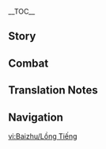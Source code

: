 {{CharacterTabs}}
{{LanguageTabs}}
{{Stub|1={{Meta/VO|rm=1}}}}
__TOC__
==Story==
{{VO/Story
|character           = Baizhu
|language            = zh
|language_s          = zh
|language_t          = zh-tw
|name_s              = 白术
|name_t              = 白朮

<!-- Hello -->
|vo_01_01_title_s    = 初次见面…
|vo_01_01_title_t    = 初次見面…
|vo_01_01_subtitle   = Hello
|vo_01_01_file       = VO_{language}{character} Hello.ogg
|vo_01_01_tx_s       = 嗯，我是「不卜庐」的大夫白术。身体哪里不适，有几天了，和我说说吧…哦？不是来问诊而是专程来找我的？抱歉，恐怕要请你稍候了，我接待完后面的病人就来和你详谈。
|vo_01_01_tx_t       = 嗯，我是「不卜廬」的大夫白朮。身體哪裡不適，有幾天了，和我說說吧…哦？不是來問診而是專程來找我的？抱歉，恐怕要請{{MC|m=你|f=妳}}稍候了，我接待完後面的病人就來和{{MC|m=你|f=妳}}詳談。
|vo_01_01_rm         = 

<!-- Chats -->
|vo_02_01_title_s    = 闲聊·慢节奏
|vo_02_01_title_t    = 閒聊·慢節奏
|vo_02_01_subtitle   = Chat: Let's Slow Down
|vo_02_01_file       = VO_{language}{character} Chat - Let's Slow Down.ogg
|vo_02_01_tx_s       = '''白术：'''这一路上的无限风光，得慢慢欣赏才有意趣。<br>'''长生：'''你是不是跑不动了？
|vo_02_01_tx_t       = '''白朮：'''這一路上的無限風光，得慢慢欣賞才有意趣。<br>'''長生：'''你是不是跑不動了？
|vo_02_01_rm         = 
|vo_02_02_title_s    = 闲聊·天道
|vo_02_02_title_t    = 閒聊·天道
|vo_02_02_subtitle   = Chat: Natural Laws
|vo_02_02_file       = VO_{language}{character} Chat - Natural Laws.ogg
|vo_02_02_tx_s       = 生死有道，天行有常…呵呵，不试一试，谁能知道这天道的边界在哪里呢？
|vo_02_02_tx_t       = 生死有道，天行有常…呵呵，不試一試，誰能知道這天道的邊界在哪裡呢？
|vo_02_02_rm         = 
|vo_02_03_title_s    = 闲聊·体质
|vo_02_03_title_t    = 閒聊·體質
|vo_02_03_subtitle   = Chat: Physical Condition
|vo_02_03_file       = VO_{language}{character} Chat - Physical Condition.ogg
|vo_02_03_tx_s       = 咳…咳…老毛病了，不是什么大事，你别担心。
|vo_02_03_tx_t       = 咳…咳…老毛病了，不是什麼大事，{{MC|m=你|f=妳}}別擔心。
|vo_02_03_rm         = 

<!-- Weather -->
|vo_03_01_title_s    = 下雨的时候…
|vo_03_01_title_t    = 下雨的時候…
|vo_03_01_subtitle   = When It Rains
|vo_03_01_file       = VO_{language}{character} When It Rains.ogg
|vo_03_01_tx_s       = 雨天湿寒，还是找个地方避避吧。
|vo_03_01_tx_t       = 雨天濕寒，還是找個地方避避吧。
|vo_03_01_rm         = 
|vo_03_02_title_s    = 打雷的时候…
|vo_03_02_title_t    = 打雷的時候…
|vo_03_02_subtitle   = When Thunder Strikes
|vo_03_02_file       = VO_{language}{character} When Thunder Strikes.ogg
|vo_03_02_tx_s       = 别怕，小心看路，不要在树下行走，雷电伤不了我们。
|vo_03_02_tx_t       = 別怕，小心看路，不要在樹下行走，雷電傷不了我們。
|vo_03_02_rm         = 
|vo_03_03_title_s    = 下雪的时候…
|vo_03_03_title_t    = 下雪的時候…
|vo_03_03_subtitle   = When It Snows
|vo_03_03_file       = VO_{language}{character} When It Snows.ogg
|vo_03_03_tx_s       = '''长生：'''…好冷，好困。<br>'''白术：'''长生？这就睡着了吗…
|vo_03_03_tx_t       = '''長生：'''…好冷，好睏。<br>'''白朮：'''長生？這就睡著了嗎…
|vo_03_03_rm         = 
|vo_03_04_title_s    = 阳光很好…
|vo_03_04_title_t    = 天氣很好…
|vo_03_04_subtitle   = When the Sun Is Out
|vo_03_04_file       = VO_{language}{character} When the Sun Is Out.ogg
|vo_03_04_tx_s       = '''白术：'''好天气，「不卜庐」新收的药草…<br>'''长生：'''放心啦，就算七七忘记晾药草，阿桂也不会忘的，好好晒太阳吧。<br>'''白术：'''的确。
|vo_03_04_tx_t       = '''白朮：'''好天氣，「不卜廬」新收的藥草…<br>'''長生：'''放心啦，就算七七忘記晾藥草，阿桂也不會忘的，好好曬太陽吧。<br>'''白朮：'''的確。
|vo_03_04_rm         = 
|vo_03_05_title_s    = 刮大风了…
|vo_03_05_title_t    = 颳大風了…
|vo_03_05_subtitle   = When the Wind Is Blowing
|vo_03_05_file       = VO_{language}{character} When the Wind Is Blowing.ogg
|vo_03_05_tx_s       = 碰上这么大的风你也不躲吗？唉，要爱惜自己的身体啊。
|vo_03_05_tx_t       = 碰上這麼大的風{{MC|m=你|f=妳}}也不躲嗎？唉，要愛惜自己的身體啊。
|vo_03_05_rm         = 

<!-- Greetings -->
|vo_04_01_title_s    = 早上好…
|vo_04_01_title_t    = 早安…
|vo_04_01_subtitle   = Good Morning
|vo_04_01_file       = VO_{language}{character} Good Morning.ogg
|vo_04_01_tx_s       = 早上好。我习惯餐前一杯茶，要给你倒一杯吗？
|vo_04_01_tx_t       = 早安，我習慣餐前一杯茶，要給{{MC|m=你|f=妳}}倒一杯嗎？
|vo_04_01_rm         = 
|vo_04_02_title_s    = 中午好…
|vo_04_02_title_t    = 午安…
|vo_04_02_subtitle   = Good Afternoon
|vo_04_02_file       = VO_{language}{character} Good Afternoon.ogg
|vo_04_02_tx_s       = 午餐后不要久坐，最好起身走一走，有助于消食。
|vo_04_02_tx_t       = 午餐後不要久坐，最好起身走一走，有助於消化。
|vo_04_02_rm         = 
|vo_04_03_title_s    = 晚上好…
|vo_04_03_title_t    = 晚上好…
|vo_04_03_subtitle   = Good Evening
|vo_04_03_file       = VO_{language}{character} Good Evening.ogg
|vo_04_03_tx_s       = 晚上好，如果是来看病的话，抱歉了，今天「不卜庐」大夫的坐诊时间已经结束。不过，你有紧急情况的话那自然另当别论。如果只是来找我的话，正好，现在是我的私人时间。
|vo_04_03_tx_t       = 晚上好，如果是來看病的話，抱歉了，今天「不卜廬」大夫的坐診時間已經結束。不過，{{MC|m=你|f=妳}}有緊急情況的話那自然另當別論。如果只是來找我的話，正好，現在是我的私人時間。
|vo_04_03_rm         = 
|vo_04_04_title_s    = 晚安…
|vo_04_04_title_t    = 晚安…
|vo_04_04_subtitle   = Good Night
|vo_04_04_file       = VO_{language}{character} Good Night.ogg
|vo_04_04_tx_s       = 还不想睡吗？可你已经在打哈欠了。
|vo_04_04_tx_t       = 還不想睡嗎？可是{{MC|m=你|f=妳}}已經在打哈欠了。
|vo_04_04_rm         = 

<!-- About -->
|vo_05_01_title_s    = 关于白术自己·今方古方
|vo_05_01_title_t    = 關於白朮自己·今方古方
|vo_05_01_subtitle   = About {character}: Modern vs. Ancient Medicine
|vo_05_01_file       = VO_{language}{character} About {character} - Modern vs. Ancient Medicine.ogg
|vo_05_01_tx_s       = 师父的确留下了不少古人总结出的千金良方。不过古方虽然久经考验，我们这些今人却不能一味泥古。古时与今时，环境不同，风俗有异，过去管用的方子今天不一定管用。还守着过去的千金良方，最终是要耽误病患性命的。
|vo_05_01_tx_t       = 師父的確留下了不少古人總結出的千金良方。不過古方雖然久經考驗，我們這些今人卻不能一味泥古。古時與今時，環境不同，風俗有異，過去管用的方子今天不一定管用。還守著過去的千金良方，最終是要耽誤病患性命的。
|vo_05_01_rm         = 
|vo_05_02_title_s    = 关于白术自己·医心
|vo_05_02_title_t    = 關於白朮自己·醫心
|vo_05_02_subtitle   = About {character}: Bolstering Hope
|vo_05_02_friendship = 4
|vo_05_02_file       = VO_{language}{character} About {character} - Bolstering Hope.ogg
|vo_05_02_tx_s       = 久病的人精神萎靡，如果得的是重症，更是全凭一口气吊着。这时候最要紧的事不是医治他的身体，而是稳固他的信心。毕竟病人要是认定自己活不成，也不想活了，再高明的医术也都无能为力了。
|vo_05_02_tx_t       = 久病的人精神萎靡，如果得的是重症，更是全憑一口氣撐著。這時候最要緊的事不是醫治他的身體，而是穩固他的信心。畢竟病人要是認定自己活不成，也不想活了，再高明的醫術也都無能為力了。
|vo_05_02_rm         = 

<!-- About Us -->
|vo_06_01_title_s    = 关于我们·医患
|vo_06_01_title_t    = 關於我們·醫患
|vo_06_01_subtitle   = About Us: Doctor-Patient Relationship
|vo_06_01_file       = VO_{language}{character} About Us - Doctor-Patient Relationship.ogg
|vo_06_01_tx_s       = 凡是来「不卜庐」求医的，不论贵贱，我都会一视同仁，尽力救治，你也不例外。
|vo_06_01_tx_t       = 凡是來「不卜廬」求醫的，不論貴賤，我都會一視同仁，盡力救治，{{MC|m=你|f=妳}}也不例外。
|vo_06_01_rm         = 
|vo_06_02_title_s    = 关于我们·试药
|vo_06_02_title_t    = 關於我們·試藥
|vo_06_02_subtitle   = About Us: Medicine Testing
|vo_06_02_friendship = 6
|vo_06_02_file       = VO_{language}{character} About Us - Medicine Testing.ogg
|vo_06_02_tx_s       = 甲之毒药，乙之蜜糖。对某些人来说百害无一利的毒物，对另一些人来说却恰好是救命的良药，这在药理上也是成立的。只是这些话却不能对普通病患说，要是让他们知道我开的方子里有毒药，恐怕以后就再也不敢来这里了吧。<br>知道了这件事却毫不恐惧的，你还是第一个。不愧是见多识广的旅行者，那么以后我也可以放心给你开些猛药了吧？正愁找不到试药的人呢，呵呵。
|vo_06_02_tx_t       = 甲之毒藥，乙之蜜糖。對某些人來說百害無一利的毒物，對另一些人來說卻恰好是救命的良藥，這在藥理上也是成立的。只是這些話卻不能對普通病患說，要是讓他們知道我開的方子裡有毒藥，恐怕以後就再也不敢來這裡了吧。<br>知道了這件事卻毫不恐懼的，{{MC|m=你|f=妳}}還是第一個。不愧是見多識廣的旅行者，那麼以後我也可以放心開些猛藥給{{MC|m=你|f=妳}}了吧？正愁找不到試藥的人呢，呵呵。
|vo_06_02_rm         = 

<!-- Miscellany I -->
|vo_07_01_title_s    = 关于「神之眼」…
|vo_07_01_title_t    = 關於「神之眼」…
|vo_07_01_subtitle   = About the [[Vision]]
|vo_07_01_friendship = 4
|vo_07_01_file       = VO_{language}{character} About the Vision.ogg
|vo_07_01_tx_s       = 呵呵，神也允许我这狂妄之人探索生死之道呢。这神之眼来得正好，多谢了。
|vo_07_01_tx_t       = 呵呵，神也允許我這狂妄之人探索生死之道呢。這神之眼來得正好，多謝了。
|vo_07_01_rm         = 
|vo_07_02_title_s    = 有什么想要分享·蜜饯
|vo_07_02_title_t    = 有什麼想要分享·蜜餞
|vo_07_02_subtitle   = Something to Share: Candied Fruit
|vo_07_02_friendship = 4
|vo_07_02_file       = VO_{language}{character} Something to Share - Candied Fruit.ogg
|vo_07_02_tx_s       = 说了不怕你笑话，其实我自己也不爱喝苦药。我的体质你也知道，常年喝药是免不了了，没办法，只能喝完药多吃点蜜饯缓解一下嘴里的苦味。
|vo_07_02_tx_t       = 說了不怕{{MC|m=你|f=妳}}看笑話，其實我自己也不愛喝苦藥。我的體質{{MC|m=你|f=妳}}也知道，常年喝藥是免不了了，沒辦法，只能喝完藥多吃點蜜餞緩解一下嘴裡的苦味。
|vo_07_02_rm         = 
|vo_07_03_title_s    = 有什么想要分享·秘药
|vo_07_03_title_t    = 有什麼想要分享·秘藥
|vo_07_03_subtitle   = Something to Share: Secret Medication
|vo_07_03_friendship = 4
|vo_07_03_file       = VO_{language}{character} Something to Share - Secret Medication.ogg
|vo_07_03_tx_s       = 我曾遇上一些人，身体略有不适，便以为自己得了重病，以理相劝仍是不依不饶。后来，我干脆以甜甜花和清心为原料，调制出了一批白色无味的药丸，配给这批疑心过重的「患者」。他们得到安慰后，「病情」有所缓和，转而称赞起了我「秘药」的效力。像这类情况，我也是能够理解的。
|vo_07_03_tx_t       = 我曾遇上一些人，身體略有不適，便以為自己得了重病，以理相勸仍是不依不饒。後來，我乾脆以甜甜花和清心為原料，調製出了一批白色無味的藥丸，配給這批疑心過重的「患者」。他們得到安慰後，「病情」有所緩和，轉而稱讚起了我「秘藥」的效力。像這類情況，我也是能夠理解的。
|vo_07_03_rm         = 
|vo_07_04_title_s    = 感兴趣的见闻…
|vo_07_04_title_t    = 感興趣的見聞…
|vo_07_04_subtitle   = Interesting Things
|vo_07_04_file       = VO_{language}{character} Interesting Things.ogg
|vo_07_04_tx_s       = 据说须弥雨林中的蘑菇种类众多，有些品种甚至能让人产生幻觉，大概有些药用价值。不过我一直没有机会详细考察一番，要是以后能有闲暇亲眼看看就好了。
|vo_07_04_tx_t       = 據說須彌雨林中的蘑菇種類眾多，有些品種甚至能讓人產生幻覺，大概有些藥用價值。不過我一直沒有機會詳細考察一番，要是以後能有閒暇親眼看看就好了。
|vo_07_04_rm         = 

<!-- About Others -->
|vo_08_01_title_s    = 关于七七…
|vo_08_01_title_t    = 關於七七…
|vo_08_01_subtitle   = About [[Qiqi]]
|vo_08_01_friendship = 4
|vo_08_01_file       = VO_{language}{character} About Qiqi.ogg
|vo_08_01_tx_s       = 你猜得没错，封住七七一缕神智的的确是仙人的秘法。也是多亏七七，我才摸索出了保住将死之人的方法。既然仙人都怜悯这孩子，施法将她留在「此岸」，那我顺水推舟收留她，又有何不妥呢？
|vo_08_01_tx_t       = {{MC|m=你|f=妳}}猜得沒錯，封住七七一縷神智的的確是仙人的秘法。也是多虧七七，我才摸索出了保住將死之人的方法。既然仙人都憐憫這孩子，施法將她留在「此岸」，那我順水推舟收留她，又有何不妥呢？
|vo_08_01_rm         = 
|vo_08_02_title_s    = 关于胡桃·道不同
|vo_08_02_title_t    = 關於胡桃·道不同
|vo_08_02_subtitle   = About [[Hu Tao]]: Different Approach
|vo_08_02_friendship = 4
|vo_08_02_file       = VO_{language}{character} About Hu Tao - Different Approach.ogg
|vo_08_02_tx_s       = 观念不同而已，我对胡堂主本人并无意见。非要说的话，应该是她防备我居多吧。
|vo_08_02_tx_t       = 觀念不同而已，我對胡堂主本人並無意見。非要說的話，應該是她防備我居多吧。
|vo_08_02_rm         = 
|vo_08_03_title_s    = 关于胡桃·疲惫
|vo_08_03_title_t    = 關於胡桃·疲憊
|vo_08_03_subtitle   = About Hu Tao: Exhausting Encounters
|vo_08_03_friendship = 6
|vo_08_03_file       = VO_{language}{character} About Hu Tao - Exhausting Encounters.ogg
|vo_08_03_tx_s       = '''白术：'''有可能的话，我还是希望胡堂主做生意时注意些方式方法。<br>'''长生：'''哦，原来你还记着她到「不卜庐」门口打广告的事啊。<br>'''白术：'''唉，没事的时候，也别总是惦记七七了。<br>'''长生：'''你其实对她有意见吧？<br>'''白术：'''我又怎么会真跟她计较呢，只是每次她把七七带走，我都要费劲拜托总务司寻人，实在太累人了。
|vo_08_03_tx_t       = '''白朮：'''有可能的話，我還是希望胡堂主做生意時注意些方式方法。<br>'''長生：'''哦，原來你還記著她到「不卜廬」門口打廣告的事啊。<br>'''白朮：'''唉，沒事的時候，也別總是惦記七七了。<br>'''長生：'''你其實對她有意見吧？<br>'''白朮：'''我又怎麼會真跟她計較呢，只是每次她把七七帶走，我都要費勁拜託總務司尋人，實在太累人了。
|vo_08_03_rm         = 
|vo_08_04_title_s    = 关于甘雨…
|vo_08_04_title_t    = 關於甘雨…
|vo_08_04_subtitle   = About [[Ganyu]]
|vo_08_04_friendship = 4
|vo_08_04_file       = VO_{language}{character} About Ganyu.ogg
|vo_08_04_tx_s       = 仙家体质强健，即便身体有恙，不需药物也能自愈。不像凡夫俗子，一旦伤筋动骨，没有医治非落下残疾不可。
|vo_08_04_tx_t       = 仙家體質強健，即便身體有恙，不需藥物也能自癒。不像凡夫俗子，一旦傷筋動骨，沒有醫治非落下殘疾不可。
|vo_08_04_rm         = 
|vo_08_05_title_s    = 关于刻晴…
|vo_08_05_title_t    = 關於刻晴…
|vo_08_05_subtitle   = About [[Keqing]]
|vo_08_05_friendship = 4
|vo_08_05_file       = VO_{language}{character} About Keqing.ogg
|vo_08_05_tx_s       = 从面部状态来看，玉衡星应该是习惯了熬夜，且思虑过多，才会时不时显露疲态。想要保养好身体的话，还得放下工作，静养为宜。可惜她太过上进，似乎是打定了主意要用健康换事业，我这话说了她未必听得进去。
|vo_08_05_tx_t       = 從面部狀態來看，玉衡星應該是習慣了熬夜，且思慮過多，才會時不時顯露疲態。想要保養好身體的話，還得放下工作，靜養為宜。可惜她太過上進，似乎是打定了主意要用健康換事業，我這話說了她未必聽得進去。
|vo_08_05_rm         = 
|vo_08_06_title_s    = 关于瑶瑶…
|vo_08_06_title_t    = 關於瑤瑤…
|vo_08_06_subtitle   = About [[Yaoyao]]
|vo_08_06_friendship = 4
|vo_08_06_file       = VO_{language}{character} About Yaoyao.ogg
|vo_08_06_tx_s       = …这孩子每次来找七七玩耍时都要和我抱怨药苦，问我有没有不苦的药。治病救人的药，哪有不苦的呢？
|vo_08_06_tx_t       = …這孩子每次來找七七玩耍時都要和我抱怨藥苦，問我有沒有不苦的藥。治病救人的藥，哪有不苦的呢？
|vo_08_06_rm         = 
|vo_08_07_title_s    = 关于钟离…
|vo_08_07_title_t    = 關於鍾離…
|vo_08_07_subtitle   = About [[Zhongli]]
|vo_08_07_friendship = 4
|vo_08_07_file       = VO_{language}{character} About Zhongli.ogg
|vo_08_07_tx_s       = 钟离先生这样的博学多闻之士，哪怕是聊起偏门的古医方也能从容应答，肯定自有一套养生调理的讲究。普通的头疼脑热他自己就能解决了，的确没必要到我这里来开方子。
|vo_08_07_tx_t       = 鍾離先生這樣的博學多聞之士，哪怕是聊起偏門的古醫方也能從容應答，肯定自有一套養生調理的講究。普通的頭疼腦熱他自己就能解決了，的確沒必要到我這裡來開方子。
|vo_08_07_rm         = 
|vo_08_08_title_s    = 关于魈…
|vo_08_08_title_t    = 關於魈…
|vo_08_08_subtitle   = About [[Xiao]]
|vo_08_08_quest      = The Heart of Healing
|vo_08_08_friendship = 4
|vo_08_08_file       = VO_{language}{character} About Xiao.ogg
|vo_08_08_tx_s       = '''白术：'''降魔大圣杀生为护生，心有大慈悲。我曾有幸亲眼见过他本人，还将昏迷的他带回庐中照顾了一天，只可惜当时我不识仙师真身，又没来得及多交谈几句，他就独自离开了。<br>'''长生：'''后来你们不是又见过嘛，不用遗憾啦。<br>'''白术：'''说得也是。
|vo_08_08_tx_t       = '''白朮：'''降魔大聖殺生為護生，心有大慈悲。我曾有幸親眼見過他本人，還將昏迷的他帶回廬中照顧了一天，只可惜當時我不識仙師真身，又沒來得及多交談幾句，他就獨自離開了。<br>'''長生：'''後來你們不是又見過嘛，不用遺憾啦。<br>'''白朮：'''說得也是。
|vo_08_08_rm         = 
|vo_08_09_title_s    = 关于提纳里…
|vo_08_09_title_t    = 關於提納里…
|vo_08_09_subtitle   = About [[Tighnari]]
|vo_08_09_friendship = 4
|vo_08_09_file       = VO_{language}{character} About Tighnari.ogg
|vo_08_09_tx_s       = 原来须弥教令院里有你的相识？那能否麻烦你帮我与这位提纳里先生联络一番，我有不少药草方面的事情想要请教。
|vo_08_09_tx_t       = 原來須彌教令院裡有{{MC|m=你|f=妳}}的相識？那能否麻煩{{MC|m=你|f=妳}}幫我與這位提納里先生聯絡一番，我有不少藥草方面的事情想要請教。
|vo_08_09_rm         = 
|vo_08_10_title_s    = 关于嘉明…
|vo_08_10_title_t    = 關於嘉明…
|vo_08_10_subtitle   = About [[Gaming]]
|vo_08_10_friendship = 4
|vo_08_10_file       = VO_{language}{character} About Gaming.ogg
|vo_08_10_tx_s       = 比起这个年纪的寻常少年，他身上有更多伤痕旧患，每每过来又常添不少淤青扭损…唉，劝恐怕是劝不住的。我教过他一些包扎和养护的方法，希望对他有帮助。
|vo_08_10_tx_t       = 比起這個年紀的尋常少年，他身上有更多傷痕舊患，每每過來又常添不少淤青扭損…唉，勸恐怕是勸不住的。我教過他一些包紮和養護的方法，希望對他有幫助。
|vo_08_10_rm         = 

<!-- More About -->
|vo_09_01_title_s    = 想要了解白术·其一
|vo_09_01_title_t    = 想要瞭解白朮·其一
|vo_09_01_subtitle   = More About {character}: I
|vo_09_01_file       = VO_{language}{character} More About {character} - 01.ogg
|vo_09_01_tx_s       = 我一个治病的大夫，身上能有什么有趣的故事。你要是对传奇故事感兴趣，不如去和裕茶馆请说书先生讲几段。
|vo_09_01_tx_t       = 我一個治病的大夫，身上能有什麼有趣的故事。{{MC|m=你|f=妳}}要是對傳奇故事感興趣，不如去和裕茶館請說書先生講幾段。
|vo_09_01_rm         = 
|vo_09_02_title_s    = 想要了解白术·其二
|vo_09_02_title_t    = 想要瞭解白朮·其二
|vo_09_02_subtitle   = More About {character}: II
|vo_09_02_quest      = The Heart of Healing
|vo_09_02_friendship = 3
|vo_09_02_file       = VO_{language}{character} More About {character} - 02.ogg
|vo_09_02_tx_s       = 非要说什么惊心动魄的故事，我这里实在没有。当初我拜师学医时，也没经历什么重大考验，师父他老人家看我不算太笨，让我发了简单的誓，也就入门了。
|vo_09_02_tx_t       = 非要說什麼驚心動魄的故事，我這裡實在沒有。當初我拜師學醫時，也沒經歷什麼重大考驗，師父他老人家看我不算太笨，讓我發了簡單的誓，也就入門了。
|vo_09_02_rm         = 
|vo_09_03_title_s    = 想要了解白术·其三
|vo_09_03_title_t    = 想要瞭解白朮·其三
|vo_09_03_subtitle   = More About {character}: III
|vo_09_03_quest      = The Heart of Healing
|vo_09_03_friendship = 4
|vo_09_03_file       = VO_{language}{character} More About {character} - 03.ogg
|vo_09_03_tx_s       = 誓言不算复杂，我还记得个大概：<br>「…若有疾厄来求救者，不得问其贵贱贫富，亦不得瞻前顾后，自虑吉凶。见彼苦恼，若己有之，如此可为苍生大医。」
|vo_09_03_tx_t       = 誓言不算複雜，我還記得個大概：<br>「…若有疾厄來求救者，不得問其貴賤貧富，亦不得瞻前顧後，自慮吉凶。見彼苦惱，若己有之，如此可為蒼生大醫。」
|vo_09_03_rm         = 
|vo_09_04_title_s    = 想要了解白术·其四
|vo_09_04_title_t    = 想要瞭解白朮·其四
|vo_09_04_subtitle   = More About {character}: IV
|vo_09_04_quest      = The Heart of Healing
|vo_09_04_friendship = 5
|vo_09_04_file       = VO_{language}{character} More About {character} - 04.ogg
|vo_09_04_tx_s       = 师父的意思我明白，他是希望我勿为外物所动，多为病患考虑。唉，他老人家的确是宅心仁厚，一心舍己救人，可惜未享天年便早早去了。
|vo_09_04_tx_t       = 師父的意思我明白，他是希望我勿為外物所動，多為病患考慮。唉，他老人家的確是宅心仁厚，一心捨己救人，可惜未享天年便早早去了。
|vo_09_04_rm         = 
|vo_09_05_title_s    = 想要了解白术·其五
|vo_09_05_title_t    = 想要瞭解白朮·其五
|vo_09_05_subtitle   = More About {character}: V
|vo_09_05_quest      = The Heart of Healing
|vo_09_05_friendship = 6
|vo_09_05_file       = VO_{language}{character} More About {character} - 05.ogg
|vo_09_05_tx_s       = 医者普救世人，但我以为医者自身也在世人之列。身为医者，既要救人也要救己，舍己为人固然值得钦佩，但没有人生来就是要为他人牺牲的，不该这样。
|vo_09_05_tx_t       = 醫者普救世人，但我以為醫者自身也在世人之列。身為醫者，既要救人也要救己，捨己為人固然值得欽佩，但沒有人生來就是要為他人犧牲的，不該這樣。
|vo_09_05_rm         = 

<!-- Miscellany II -->
|vo_10_01_title_s    = 白术的爱好…
|vo_10_01_title_t    = 白朮的愛好…
|vo_10_01_subtitle   = {character}'s Hobbies
|vo_10_01_file       = VO_{language}{character} Hobbies.ogg
|vo_10_01_tx_s       = 分拣药材，再依其各自特性炮制成药丸或是药膏，这其中的过程我再熟悉不过。世人都觉得制药过程繁难，但在我看来，其实乐趣无穷。试想，竟有人能将天地造化之功凝聚于小小一剂药中，挽救苍生性命，不是很奇妙吗？
|vo_10_01_tx_t       = 分揀藥材，再依其各自特性炮製成藥丸或是藥膏，這其中的過程我再熟悉不過。世人都覺得製藥過程繁難，但在我看來，其實樂趣無窮。試想，竟有人能將天地造化之功凝聚於小小一劑藥中，挽救蒼生性命，不是很奇妙嗎？
|vo_10_01_rm         = 
|vo_10_02_title_s    = 白术的烦恼…
|vo_10_02_title_t    = 白朮的煩惱…
|vo_10_02_subtitle   = {character}'s Troubles
|vo_10_02_file       = VO_{language}{character} Troubles.ogg
|vo_10_02_tx_s       = 为病人看诊时最麻烦的从来不是配药，而是找对病因。唉，病人们身体不适的原因真是千奇百怪，有和人比赛吃绝云椒椒吃到肠胃受损而不自知的，有过量饮水导致头晕恶心的…我只盼望世人都能以健康为重，没事不要胡乱折腾自己的身体。
|vo_10_02_tx_t       = 為病人看診時最麻煩的從來不是配藥，而是找對病因。唉，病人們身體不適的原因真是千奇百怪，有和人比賽吃絕雲椒椒吃到腸胃受損而不自知的，有過量飲水導致頭暈噁心的…我只盼望世人都能以健康為重，沒事不要胡亂折騰自己的身體。
|vo_10_02_rm         = 
|vo_10_03_title_s    = 喜欢的食物…
|vo_10_03_title_t    = 喜歡的食物…
|vo_10_03_subtitle   = Favorite Food
|vo_10_03_file       = VO_{language}{character} Favorite Food.ogg
|vo_10_03_tx_s       = 挑食可不是好事。肉、蛋、奶、蔬菜、水果…凡是有营养的食物都要吃，但也不能吃得太多，暴饮暴食同样对身体有害。你别嫌我唠叨，正因我是大夫，才深刻地明白祸从口入的道理。
|vo_10_03_tx_t       = 挑食可不是好事。肉、蛋、奶、蔬菜、水果…凡是有營養的食物都要吃，但也不能吃得太多，暴飲暴食同樣對身體有害。{{MC|m=你|f=妳}}別嫌我嘮叨，正因我是大夫，才深刻地明白禍從口入的道理。
|vo_10_03_rm         = 
|vo_10_04_title_s    = 讨厌的食物…
|vo_10_04_title_t    = 討厭的食物…
|vo_10_04_subtitle   = Least Favorite Food
|vo_10_04_file       = VO_{language}{character} Least Favorite Food.ogg
|vo_10_04_tx_s       = 怎么买了这么多糖？你别一口气吃太多，糖吃多了容易蛀牙。我？我对甜味的摄入很有分寸，辛辣的食物也不常吃。你说的没错，我的确非常注意饮食管理。毕竟，如果我连自己的饮食都管不好，又怎么好意思给病人提饮食建议呢。
|vo_10_04_tx_t       = 怎麼買了這麼多糖？{{MC|m=你|f=妳}}別一口氣吃太多，糖吃多了容易蛀牙。我？我對甜味的攝入很有分寸，辛辣的食物也不常吃。{{MC|m=你|f=妳}}說的沒錯，我的確非常注意飲食管理。畢竟，如果我連自己的飲食都管不好，又怎麼好意思給病人提飲食建議呢。
|vo_10_04_rm         = 

<!-- Receiving a Gift -->
|vo_11_01_title_s    = 收到赠礼·其一
|vo_11_01_title_t    = 收到贈禮·其一
|vo_11_01_subtitle   = Receiving a Gift: I
|vo_11_01_file       = VO_{language}{character} Receiving a Gift - 01.ogg
|vo_11_01_tx_s       = '''长生：'''还有吗？多来点！<br>'''白术：'''味道的确不错。
|vo_11_01_tx_t       = '''長生：'''還有嗎？多來點！<br>'''白朮：'''味道的確不錯。
|vo_11_01_rm         = 
|vo_11_02_title_s    = 收到赠礼·其二
|vo_11_02_title_t    = 收到贈禮·其二
|vo_11_02_subtitle   = Receiving a Gift: II
|vo_11_02_file       = VO_{language}{character} Receiving a Gift - 02.ogg
|vo_11_02_tx_s       = 你的厨艺有进步，恭喜。
|vo_11_02_tx_t       = {{MC|m=你|f=妳}}的廚藝有進步，恭喜。
|vo_11_02_rm         = 
|vo_11_03_title_s    = 收到赠礼·其三
|vo_11_03_title_t    = 收到贈禮·其三
|vo_11_03_subtitle   = Receiving a Gift: III
|vo_11_03_file       = VO_{language}{character} Receiving a Gift - 03.ogg
|vo_11_03_tx_s       = 不用担心，味道总比药好些。
|vo_11_03_tx_t       = 不用擔心，味道總比藥好些。
|vo_11_03_rm         = 

<!-- Birthday -->
|vo_12_01_title_s    = 生日…
|vo_12_01_title_t    = 生日…
|vo_12_01_subtitle   = Birthday
|vo_12_01_file       = VO_{language}{character} Birthday.ogg
|vo_12_01_tx_s       = '''长生：'''那话怎么说来着…哎呀，白术，提醒我一下。<br>'''白术：'''过生日时的吉利话吗？<br>'''长生：'''对对对。<br>'''白术：'''愿你年年有今日，岁岁有今朝。旅行者，生日快乐。<br>'''长生：'''话都被你说了，那我说什么？算了，我再想点别的。我祝旅行者…嗯…嗯…唉，想不出来了，祝你心情愉快吧。<br>'''长生：'''你们笑什么嘛，人就是麻烦，比蛇还会弯弯绕。
|vo_12_01_tx_t       = '''長生：'''那話怎麼說來著…哎呀，白朮，提醒我一下。<br>'''白朮：'''過生日時的吉利話嗎？<br>'''長生：'''對對對。<br>'''白朮：'''願{{MC|m=你|f=妳}}年年有今日，歲歲有今朝。旅行者，生日快樂。<br>'''長生：'''話都被你說了，那我說什麼？算了，我再想點別的。我祝旅行者…嗯…嗯…唉，想不出來了，祝{{MC|m=你|f=妳}}心情愉快吧。<br>'''長生：'''{{MC|m=你|f=妳}}們笑什麼嘛，人就是麻煩，比蛇還難理解。
|vo_12_01_rm         = 

<!-- Feelings About Ascension -->
|vo_13_01_title_s    = 突破的感受·起
|vo_13_01_title_t    = 突破的感受·起
|vo_13_01_subtitle   = Feelings About Ascension: Intro
|vo_13_01_ascension  = 1
|vo_13_01_file       = VO_{language}{character} Feelings About Ascension - 01.ogg
|vo_13_01_tx_s       = 凡事需循序渐进，不必急躁。
|vo_13_01_tx_t       = 凡事需循序漸進，不必急躁。
|vo_13_01_rm         = 
|vo_13_02_title_s    = 突破的感受·承
|vo_13_02_title_t    = 突破的感受·承
|vo_13_02_subtitle   = Feelings About Ascension: Building Up
|vo_13_02_ascension  = 2
|vo_13_02_file       = VO_{language}{character} Feelings About Ascension - 02.ogg
|vo_13_02_tx_s       = 多劳你费心，感觉身体比以前强健了不少。
|vo_13_02_tx_t       = 多勞{{MC|m=你|f=妳}}費心，感覺身體比以前強健了不少。
|vo_13_02_rm         = 
|vo_13_03_title_s    = 突破的感受·转
|vo_13_03_title_t    = 突破的感受·轉
|vo_13_03_subtitle   = Feelings About Ascension: Climax
|vo_13_03_ascension  = 4
|vo_13_03_file       = VO_{language}{character} Feelings About Ascension - 03.ogg
|vo_13_03_tx_s       = 大概是最近体质有所变化的缘故，精神比从前好了许多，坐诊一天下来也不觉得疲惫。这都是你的功劳。
|vo_13_03_tx_t       = 大概是最近體質有所變化的緣故，精神比從前好了許多，坐診一天下來也不覺得疲憊。這都是{{MC|m=你|f=妳}}的功勞。
|vo_13_03_rm         = 
|vo_13_04_title_s    = 突破的感受·合
|vo_13_04_title_t    = 突破的感受·合
|vo_13_04_subtitle   = Feelings About Ascension: Conclusion
|vo_13_04_ascension  = 6
|vo_13_04_file       = VO_{language}{character} Feelings About Ascension - 04.ogg
|vo_13_04_tx_s       = 连日来辛苦你了。明明我自己就是大夫，却还要麻烦你为我的身体忙前忙后，咳咳…惭愧。放心，往后不会有这种事了，我会照顾你。
|vo_13_04_tx_t       = 連日來辛苦{{MC|m=你|f=妳}}了。明明我自己就是大夫，卻還要麻煩{{MC|m=你|f=妳}}為我的身體忙前忙後，咳咳…慚愧。放心，往後不會有這種事了，我會照顧{{MC|m=你|f=妳}}。
|vo_13_04_rm         = 
|vo_13_04_tl         = 
}}

==Combat==
{{Combat VO
|character           = Baizhu
|language            = zh

<!-- Elemental Skill -->
|skill_1_tx_s        = '''长生：'''得治治。
|skill_1_tx_t        = '''長生：'''得治治。
|skill_1_rm          = '''Chángshēng:''' Děi zhìzhi.
|skill_2_tx_s        = 良药苦口啊。
|skill_2_tx_t        = 良藥苦口啊。
|skill_2_rm          = Liángyàokǔkǒu a.
|skill_3_tx_s        = 是药三分毒。
|skill_3_tx_t        = 是藥三分毒。
|skill_3_rm          = Shì yào sānfèn dú.

<!-- Elemental Burst -->
|burst_1_tx_s        = 病宜速救。
|burst_1_tx_t        = 病宜速救。
|burst_1_rm          = Bìng yí sù jiù.
|burst_2_tx_s        = 须知惜命。
|burst_2_tx_t        = 須知惜命。
|burst_2_rm_s        = Xū zhī xīmìng.
|burst_2_rm_t        = Xū zhī xímìng.
|burst_3_tx_s        = 且尝，苦尽甘来。
|burst_3_tx_t        = 且嚐，苦盡甘來。
|burst_3_rm          = Qiě cháng, kǔjìn-gānlái.

<!-- Sprint Start -->
|sprint-s_1_tx_s     = 咳…咳。
|sprint-s_1_tx_t     = 咳…咳。
|sprint-s_1_rm       = Ke... ke.
|sprint-s_2_file     = Sprint Start 02,Sprint Start 03

<!-- Deploying Wind Glider -->
|glider_1_file       = Deploying Wind Glider 01,Deploying Wind Glider 02,Deploying Wind Glider 03

<!-- Opening Treasure Chest -->
|chest_1_tx_s        = '''长生：'''捣鼓了半天是为了这个啊。<br><!--
                    -->'''白术：'''长生…
|chest_1_tx_t        = '''長生：'''忙了半天是為了這個啊。<br><!--
                    -->'''白朮：'''長生…
|chest_1_rm_s        = '''Chángshēng:''' Dǎogule bàntiān shì wèile zhège a.<br><!--
                    -->'''Báizhú:''' Chángshēng...
|chest_1_rm_t        = '''Chángshēng:''' Mángle bàntiān shì wèile zhège a.<br><!--
                    -->'''Báizhú:''' Chángshēng... 
|chest_2_tx_s        = 冒险生活不容易啊。
|chest_2_tx_t        = 冒險生活不容易啊。
|chest_2_rm          = Màoxiǎn shēnghuó bù róngyì a.
|chest_3_tx_s        = 回头擦擦手吧，这箱子我怕不够干净。
|chest_3_tx_t        = 回頭擦擦手吧，這箱子我怕不夠乾淨。
|chest_3_rm          = Huítóu chāchāshǒu ba, zhè xiāngzi wǒ pà bùgòu gānjìng.

<!-- Low HP -->
|low-hp_1_tx_s       = …我还能撑。
|low-hp_1_tx_t       = …我還能撐。
|low-hp_1_rm         = ...Wǒ hái néng chēng.
|low-hp_2_tx_s       = '''长生：'''不妙不妙！
|low-hp_2_tx_t       = '''長生：'''不妙不妙！
|low-hp_2_rm         = '''Chángshēng:''' Bùmiào bùmiào!
|low-hp_3_tx_s       = 我不能…先倒下。
|low-hp_3_tx_t       = 我不能…先倒下。
|low-hp_3_rm         = Wǒ bùnéng... xiān dǎoxià.

<!-- Ally Low HP -->
|ally-low-hp_1_tx_s  = 不可冒进。
|ally-low-hp_1_tx_t  = 不可冒進。
|ally-low-hp_1_rm    = Bùkě màojìn.
|ally-low-hp_2_tx_s  = 留心伤口…
|ally-low-hp_2_tx_t  = 留心傷口…
|ally-low-hp_2_rm    = Liúxīn shāngkǒu.

<!-- Fallen -->
|fallen_1_tx_s       = 人死灯灭…
|fallen_1_tx_t       = 人死燈滅…
|fallen_1_rm         = Rénsǐ-dēngmiè...
|fallen_2_tx_s       = 长生，抱歉…
|fallen_2_tx_t       = 長生，抱歉…
|fallen_2_rm         = Chángshēng, bàoqiàn...
|fallen_3_tx_s       = 愧为医者啊…
|fallen_3_tx_t       = 愧為醫者啊…
|fallen_3_rm         = Kuìwéi yīzhe a...

<!-- Light Hit Taken -->
|hit-l_1_tx_s        = 啧，眼镜。
|hit-l_1_tx_t        = 嘖，眼鏡。
|hit-l_1_rm          = Ze, yǎnjìng.
|hit-l_2_file        = Light Hit Taken 02,Light Hit Taken 03,Light Hit Taken 04,Light Hit Taken 05,Light Hit Taken 06

<!-- Heavy Hit Taken -->
|hit-h_1_tx_s        = 这点痛，哼。
|hit-h_1_tx_t        = 這點痛，哼。
|hit-h_1_rm          = Zhè diǎn tòng, hng.
|hit-h_2_file        = Heavy Hit Taken 02,Heavy Hit Taken 03,Heavy Hit Taken 04,Heavy Hit Taken 05,Heavy Hit Taken 06

<!-- Joining Party -->
|join_1_tx_s         = 伤口由我处理。
|join_1_tx_t         = 傷口由我處理。
|join_1_rm           = Shāngkǒu yóu wǒ chúlǐ.
|join_2_tx_s         = 这就出诊。
|join_2_tx_t         = 這就出診。
|join_2_rm           = Zhè jiù chūzhěn.
|join_3_tx_s         = 希望别走太远…
|join_3_tx_t         = 希望別走太遠…
|join_3_rm           = Xīwàng bié zǒu tài yuǎn...

<!-- Character Idles -->
|idle_1_file         = 

<!-- Light Attack -->
|atk-l_1_file        = Light Attack 01,Light Attack 02,Light Attack 03,Light Attack 04,Light Attack 05,Light Attack 06,Light Attack 07

<!-- Mid Attack -->
|atk-m_1_file        = Mid Attack 01,Mid Attack 02,Mid Attack 03

<!-- Heavy Attack -->
|atk-h_1_file        = Heavy Attack 01,Heavy Attack 02,Heavy Attack 03

<!-- Climbing -->
|climb_1_file        = Climbing 01,Climbing 02,Climbing 03

<!-- Climbing Breath -->
|climb-b_1_file      = Climbing Breath 01,Climbing Breath 02,Climbing Breath 03

<!-- Jumping -->
|jump_1_file         = Jumping 01,Jumping 02,Jumping 03,Jumping 04,Jumping 05
}}

==Translation Notes==
{{Reflist|group=TN •}}

==Navigation==
{{Character Navbox|VO-ZH}}

[[vi:Baizhu/Lồng Tiếng]]